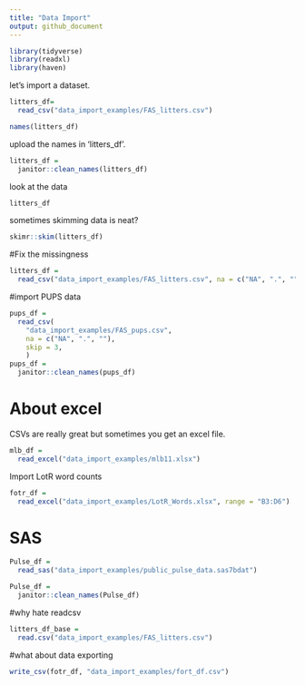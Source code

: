 ```yaml
---
title: "Data Import"
output: github_document
---
```



```r
library(tidyverse)
library(readxl)
library(haven)
```

let's import a dataset.

```r
litters_df=
  read_csv("data_import_examples/FAS_litters.csv")
```

```r
names(litters_df)
```

upload the names in 'litters_df'.

```r
litters_df = 
  janitor::clean_names(litters_df)
```

look at the data

```r
litters_df
```

sometimes skimming data is neat?
```r
skimr::skim(litters_df)
```

#Fix the missingness
```r
litters_df = 
  read_csv("data_import_examples/FAS_litters.csv", na = c("NA", ".", ""), skip = 5)
```

#import PUPS data
```r
pups_df = 
  read_csv(
    "data_import_examples/FAS_pups.csv",
    na = c("NA", ".", ""), 
    skip = 3,
    )
pups_df = 
  janitor::clean_names(pups_df)
```


# About excel
CSVs are really great but sometimes you get an excel file.

```r
mlb_df = 
  read_excel("data_import_examples/mlb11.xlsx")
```

Import LotR word counts
```r
fotr_df = 
  read_excel("data_import_examples/LotR_Words.xlsx", range = "B3:D6")
```

# SAS
```r
Pulse_df = 
  read_sas("data_import_examples/public_pulse_data.sas7bdat")

Pulse_df = 
  janitor::clean_names(Pulse_df)
```


#why hate readcsv
```r
litters_df_base =
  read.csv("data_import_examples/FAS_litters.csv")
```

#what about data exporting
```r
write_csv(fotr_df, "data_import_examples/fort_df.csv")
```



